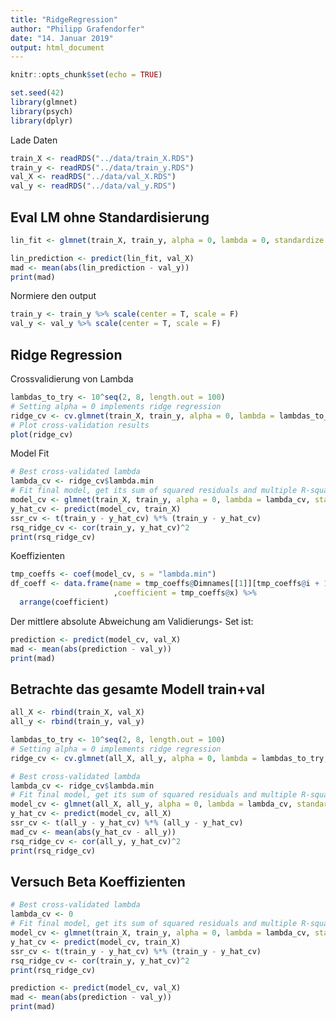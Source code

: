 ```yaml
---
title: "RidgeRegression"
author: "Philipp Grafendorfer"
date: "14. Januar 2019"
output: html_document
---
```


```r
knitr::opts_chunk$set(echo = TRUE)

set.seed(42)
library(glmnet)
library(psych)
library(dplyr)
```

Lade Daten
```r
train_X <- readRDS("../data/train_X.RDS")
train_y <- readRDS("../data/train_y.RDS")
val_X <- readRDS("../data/val_X.RDS")
val_y <- readRDS("../data/val_y.RDS")
```

## Eval LM ohne Standardisierung
```r
lin_fit <- glmnet(train_X, train_y, alpha = 0, lambda = 0, standardize = F)
```

```r
lin_prediction <- predict(lin_fit, val_X)
mad <- mean(abs(lin_prediction - val_y))
print(mad)
```



Normiere den output
```r
train_y <- train_y %>% scale(center = T, scale = F)
val_y <- val_y %>% scale(center = T, scale = F)
```

## Ridge Regression
Crossvalidierung von Lambda
```r
lambdas_to_try <- 10^seq(2, 8, length.out = 100)
# Setting alpha = 0 implements ridge regression
ridge_cv <- cv.glmnet(train_X, train_y, alpha = 0, lambda = lambdas_to_try, standardize = TRUE, nfolds = 10)
# Plot cross-validation results
plot(ridge_cv)
```

Model Fit
```r
# Best cross-validated lambda
lambda_cv <- ridge_cv$lambda.min
# Fit final model, get its sum of squared residuals and multiple R-squared
model_cv <- glmnet(train_X, train_y, alpha = 0, lambda = lambda_cv, standardize = TRUE)
y_hat_cv <- predict(model_cv, train_X)
ssr_cv <- t(train_y - y_hat_cv) %*% (train_y - y_hat_cv)
rsq_ridge_cv <- cor(train_y, y_hat_cv)^2
print(rsq_ridge_cv)
```

Koeffizienten
```r
tmp_coeffs <- coef(model_cv, s = "lambda.min")
df_coeff <- data.frame(name = tmp_coeffs@Dimnames[[1]][tmp_coeffs@i + 1]
                       ,coefficient = tmp_coeffs@x) %>% 
  arrange(coefficient)
```

Der mittlere absolute Abweichung am Validierungs- Set ist:
```r
prediction <- predict(model_cv, val_X)
mad <- mean(abs(prediction - val_y))
print(mad)
```

## Betrachte das gesamte Modell train+val
```r
all_X <- rbind(train_X, val_X)
all_y <- rbind(train_y, val_y)
```

```r
lambdas_to_try <- 10^seq(2, 8, length.out = 100)
# Setting alpha = 0 implements ridge regression
ridge_cv <- cv.glmnet(all_X, all_y, alpha = 0, lambda = lambdas_to_try, standardize = TRUE, nfolds = 10)
```

```r
# Best cross-validated lambda
lambda_cv <- ridge_cv$lambda.min
# Fit final model, get its sum of squared residuals and multiple R-squared
model_cv <- glmnet(all_X, all_y, alpha = 0, lambda = lambda_cv, standardize = TRUE)
y_hat_cv <- predict(model_cv, all_X)
ssr_cv <- t(all_y - y_hat_cv) %*% (all_y - y_hat_cv)
mad_cv <- mean(abs(y_hat_cv - all_y))
rsq_ridge_cv <- cor(all_y, y_hat_cv)^2
print(rsq_ridge_cv)
```

## Versuch Beta Koeffizienten
```r
# Best cross-validated lambda
lambda_cv <- 0
# Fit final model, get its sum of squared residuals and multiple R-squared
model_cv <- glmnet(train_X, train_y, alpha = 0, lambda = lambda_cv, standardize = TRUE)
y_hat_cv <- predict(model_cv, train_X)
ssr_cv <- t(train_y - y_hat_cv) %*% (train_y - y_hat_cv)
rsq_ridge_cv <- cor(train_y, y_hat_cv)^2
print(rsq_ridge_cv)
```

```r
prediction <- predict(model_cv, val_X)
mad <- mean(abs(prediction - val_y))
print(mad)
```

